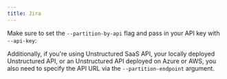 ```yaml
---
title: Jira
---
```



<SharedContentJira/>

Make sure to set the `--partition-by-api` flag and pass in your API key with `--api-key`:


<CodeGroup>

  <JiraAPISh />

  <JiraAPIPy />

</CodeGroup>

Additionally, if you're using Unstructured SaaS API, your locally deployed Unstructured API, or an Unstructured API
deployed on Azure or AWS, you also need to specify the API URL via the `--partition-endpoint` argument.